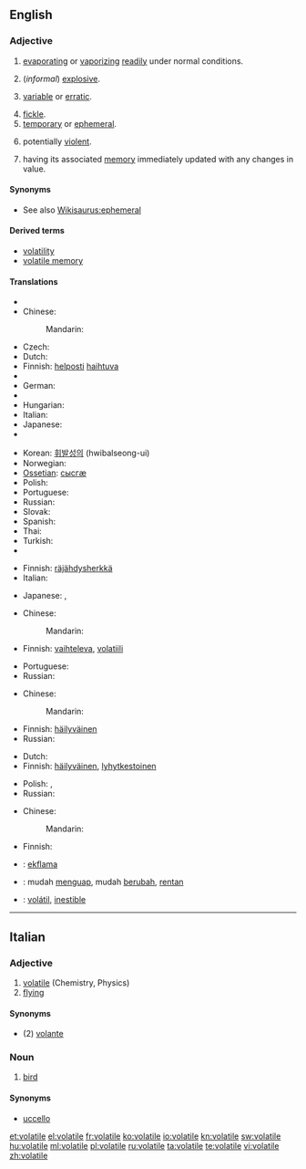 ==English==
{{wikipedia}}

===Adjective===
{{infl|en|adjective}}

# {{physics}} [[evaporating]] or [[vaporizing]] [[readily]] under normal conditions.
# {{context|of a substance}} (''informal'') [[explosive]].
# {{context|of a price etc}} [[variable]] or [[erratic]].
# [[fickle]].
# [[temporary]] or [[ephemeral]].
# {{context|of a situation}} potentially [[violent]].
# {{computing|of a variable}} having its associated [[memory]] immediately updated with any changes in value.

====Synonyms====
* See also [[Wikisaurus:ephemeral]]

====Derived terms====
* [[volatility]]
* [[volatile memory]]

====Translations====
{{trans-top|evaporating or vaporizing readily under normal conditions}}
* {{trreq|Afrikaans}}
* Chinese:
*: Mandarin: {{zh-ts|易揮發的|易挥发的}}
* Czech: {{t-|cs|prchavý|m}}
* Dutch: {{t-|nl|vluchtig}}
* Finnish: [[helposti]] [[haihtuva]]
* {{trreq|French}}
* German: {{t|de|volatil}}
* {{trreq|Hebrew}}
* Hungarian: {{t|hu|illékony}}
* Italian: {{t-|it|volatile}}
* Japanese: {{t|ja|揮発性|tr=kihatsusei}} {{qualifier|adnominal}}
* {{trreq|Javanese}}
{{trans-mid}}
* Korean: [[휘발성의]] (hwibalseong-ui)
* Norwegian: {{t|no|Flyktig}}
* [[Ossetian]]: [[сысгæ]]
* Polish: {{t|pl|ulotny|m}}
* Portuguese: {{t+|pt|volátil}}
* Russian: {{t+|ru|летучий|tr=letúčij}}
* Slovak: {{t-|sk|prchavý|m}}
* Spanish: {{t-|es|volátil}}
* Thai: {{t|th|ลบเลือนได้|tr=lópleuandâi}}
* Turkish: {{t|tr|uçucu}}
* {{trreq|Vietnamese}}
{{trans-bottom}}

{{trans-top|(informal) explosive}}
* Finnish: [[räjähdysherkkä]]
* Italian: {{t-|it|volatile}}
{{trans-mid}}
* Japanese: {{t|ja|発破|tr=happa}}, {{qualifier|formal}} {{t+|ja|爆弾|tr=bakudan}}
{{trans-bottom}}

{{trans-top|(of a price etc) variable or erratic}}
* Chinese:
*: Mandarin: {{zh-ts|動蕩不定的|动荡不定的}}
* Finnish: [[vaihteleva]], [[volatiili]]
{{trans-mid}}
* Portuguese: {{t|pt|instável}}
* Russian: {{t+|ru|изменчивый|tr=izménčivyj}}
{{trans-bottom}}

{{trans-top|fickle}}
* Chinese:
*: Mandarin: {{zh-ts|易變的|易变的}}
{{trans-mid}}
* Finnish: [[häilyväinen]]
* Russian: {{t|ru|непостоянный|tr=nepostojánnyj}}
{{trans-bottom}}

{{trans-top|temporary or ephemeral}}
* Dutch: {{t+|nl|tijdelijk}}
* Finnish: [[häilyväinen]], [[lyhytkestoinen]]
{{trans-mid}}
* Polish: {{t|pl|ulotny|m}},  {{t|pl|nieuchwytny|m}}
* Russian: {{t+|ru|летучий|tr=letúčij}}
{{trans-bottom}}

{{trans-top|(of a situation) potentially violent}}
* Chinese:
*: Mandarin: {{zh-ts||易怒的}}
{{trans-mid}}
* Finnish: {{t-|fi|epävakaa}}
{{trans-bottom}}

{{checktrans-top}}
* {{ttbc|Esperanto}}: [[ekflama]]
* {{ttbc|Indonesian}}: mudah [[uap|menguap]], mudah [[ubah|berubah]], [[rentan]]
* {{ttbc|Spanish}}: [[volátil]], [[inestible]]
{{checktrans-bottom}}

----

==Italian==

===Adjective===
{{it-adj|volatil|e|i}}

# [[volatile#English|volatile]] (Chemistry, Physics)
# [[flying]]

====Synonyms====
* (2) [[volante]]

===Noun===
{{it-noun|volatil|m|e|i}}

# [[bird]]

====Synonyms====
* [[uccello]]

[[et:volatile]]
[[el:volatile]]
[[fr:volatile]]
[[ko:volatile]]
[[io:volatile]]
[[kn:volatile]]
[[sw:volatile]]
[[hu:volatile]]
[[ml:volatile]]
[[pl:volatile]]
[[ru:volatile]]
[[ta:volatile]]
[[te:volatile]]
[[vi:volatile]]
[[zh:volatile]]